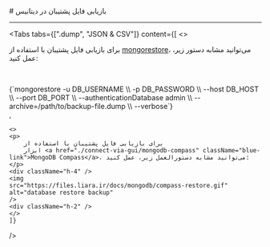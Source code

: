 

<Layout>
<Head>
<title>مستندات بازیابی فایل پشتیبان در MongoDB - لیارا</title>
</Head>
# بازیابی فایل پشتیبان در دیتابیس
<hr className="mb-2" />


<Tabs 
    tabs={[".dump", "JSON & CSV"]} 
    content={[
    <>
    <p>
        برای بازیابی فایل پشتیبان با استفاده از
        <a href="https://www.mongodb.com/docs/database-tools/mongorestore/" className="blue-link">mongorestore</a>، می‌توانید مشابه دستور زیر، عمل کنید:
    </p>    
    <div className="h-2" />
<div dir='ltr'>
    <Highlight className="bash">
        {`mongorestore -u DB_USERNAME \\
               -p DB_PASSWORD \\
               --host DB_HOST \\
               --port DB_PORT \\
               --authenticationDatabase admin \\
               --archive=/path/to/backup-file.dump \\
               --verbose`}
    </Highlight>
</div>
        <Asciinema id="mongodb-restore" />
    </>, 

    <>
    <p>
        برای بازیابی فایل پشتیبان با استفاده از
        ابزار <a href="./connect-via-gui/mongodb-compass" className="blue-link">MongoDB Compass</a>، می‌توانید مشابه دستورالعمل زیر، عمل کنید:
    </p> 
    <div className="h-4" />
    <img
    src="https://files.liara.ir/docs/mongodb/compass-restore.gif"
    alt="database restore backup"
    />
    <div className="h-2" />
    </>          
    ]} 
/>

<div className="h-2" />

<div className="h-2" />

</Layout>